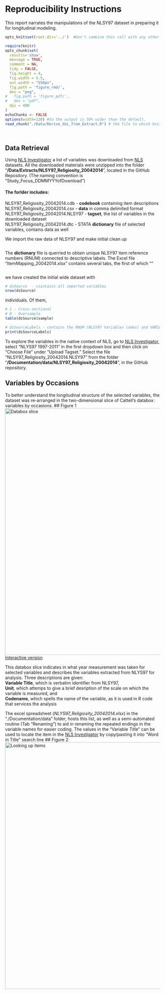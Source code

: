 Reproducibility Instructions
=================================================
This report narrates the manipulations of the NLSY97 dataset in preparing it for longitudinal modeling.


<!--  Set the working directory to the repository's base directory; this assumes the report is nested inside of only one directory.-->
```r
opts_knit$set(root.dir='../')  #Don't combine this call with any other chunk -especially one that uses file paths.
```

<!-- Set the report-wide options, and point to the external code file. -->
```r
require(knitr)
opts_chunk$set(
  results='show', 
  message = TRUE,
  comment = NA, 
  tidy = FALSE,
  fig.height = 4, 
  fig.width = 5.5, 
  out.width = "550px",
  fig.path = 'figure_rmd/',     
  dev = "png",
#   fig.path = 'figure_pdf/',     
#   dev = "pdf",
  dpi = 400
)
echoChunks <- FALSE
options(width=120) #So the output is 50% wider than the default.
read_chunk("./Data/Derive_dsL_from_Extract.R") # the file to which knitr calls for the chunks
```

```r
```

```r
```


## Data Retrieval
Using [NLS Investigator](https://www.nlsinfo.org/investigator/pages/login.jsp) a list of variables was downloaded from [NLS](http://www.bls.gov/nls/) datasets. All the downloaded materials  were unzipped into  the folder "**/Data/Extracts/NLSY97_Religiosity_20042014**", located in the GitHub Repository. 
(The naming convention is "Study_Focus_DDMMYYYofDownload")   

#### The forlder includes:    
NLSY97_Religiosity_20042014.cdb - **codebook** containing item descriptions  
NLSY97_Religiosity_20042014.csv - **data** in comma delimited format  
NLSY97_Religiosity_20042014.NLSY97 - **tagset**, the list of variables in the downloaded dataset  
NLSY97_Religiosity_20042014.dtc - STATA **dictionary** file of selected variables, contains data as well
  

We import the raw data of NLSY97 and make initial clean up
<!-- run initial import from the databank defined by tagset. --> 
```r
```
The **dictionary** file is querried to obtain unique NLSY97 item reference numbers (RNUM) connected to descriptive labels. The Excel file "ItemMapping_20042014.xlsx" contains several tabs, the first of which ""

```r
```

we have created the initial wide dataset with
```r
# dsSource  - cointains all imported variables
nrow(dsSource)
```
individuals. Of them,
``` r
# 1 - Cross-sectional
# 0 - Oversample
table(dsSource$sample)

```

``` r
# dsSourceLabels - contains the RNUM (NLSY97 Variables codes) and VARIABLE_TITLE used by NLY Investigator 
print(dsSourceLabels) 

```

To explore the variables in the native context of NLS, go to [NLS Investigator](https://www.nlsinfo.org/investigator/pages/login.jsp), select "NLYS97 1997-2011" in the first dropdown box and then click on "Choose File" under "Upload Tagset." Select the file "NLSY97_Religiosity_20042014.NLSY97" from the folder "**/Documentation/data/NLSY97_Religiosity_20042014**", in the GitHub repository.

## Variables by Occasions
To better understand the longitudinal structure of the selected variables, the dataset was re-arranged in the two-dimensional slice of Cattell's databox: variables by occasions.
## Figure 1
<img link src="./figure_rmd/variables_layout.png" alt="Databox slice" style="width:800px;"/>  
[Interactive version]("./www/slice-vo.html")

This databox slice indicates in what year measurement was taken for selected variables  and describes the variables extracted from NLYS97 for analysis. Three descriptions are given:  
**Variable Title**, which is verbatim identifier from NLSY97,  
**Unit**, which attemps to give a brief desription of the scale on which the variable is measured, and  
**Codename**, which spells the name of the variable, as it is used in R code that services the analysis

The excel spreadsheet (*NLYS97_Religiosity_20042014.xlsx*) in the "./Documentation/data" folder, hosts this list, as well as a semi-automated routine (Tab "Renaming") to aid in renaming the repeated endings in the variable names for easier coding. The values in the "Variable Title" can be used to locate the item in the [NLS Investigator](https://www.nlsinfo.org/investigator/pages/login.jsp) by copy/pasting it into "Word in Title" search line
## Figure 2
<img src="./figure_rmd/nls_investigator_snapshot.png" alt="Looking up items" style="width:800px ;"/>




